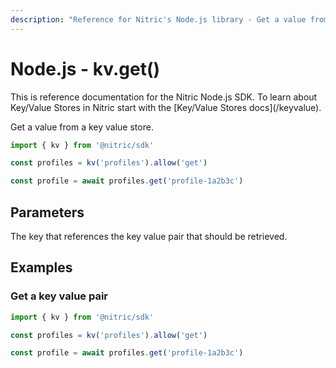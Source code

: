 ```yaml
---
description: "Reference for Nitric's Node.js library - Get a value from a key value store."
---
```


# Node.js - kv.get()

<Note>
  This is reference documentation for the Nitric Node.js SDK. To learn about
  Key/Value Stores in Nitric start with the [Key/Value Stores docs](/keyvalue).
</Note>

Get a value from a key value store.

```javascript
import { kv } from '@nitric/sdk'

const profiles = kv('profiles').allow('get')

const profile = await profiles.get('profile-1a2b3c')
```

## Parameters

<Properties>
  <Property name="key" required type="string">
    The key that references the key value pair that should be retrieved.
  </Property>
</Properties>

## Examples

### Get a key value pair

```javascript
import { kv } from '@nitric/sdk'

const profiles = kv('profiles').allow('get')

const profile = await profiles.get('profile-1a2b3c')
```
